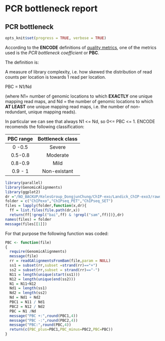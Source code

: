
# PCR bottleneck report

## PCR bottleneck

```r
opts_knit$set(progress = TRUE, verbose = TRUE)
```

According to the **ENCODE** definitions of [quality metrics](http://encodeproject.org/ENCODE/qualityMetrics.html#definitions), one of the metrics used is the *PCR bottleneck coefficient* or **PBC**.

The definition is:

A measure of library complexity, i.e. how skewed the distribution of read counts per location is towards 1 read per location.

PBC = N1/Nd

(where N1= number of genomic locations to which **EXACTLY** one unique mapping read maps, and Nd = the number of genomic locations to which **AT LEAST** one unique mapping read maps, i.e. the number of non-redundant, unique mapping reads).

In particular we can see that always N1 <= Nd, so 0<= PBC <= 1. ENCODE recomends the following classification:

| PBC range | Bottleneck class |
| :---:     | :---: |
|0 -0.5  | Severe |
| 0.5-0.8 | Moderate|
|0.8-0.9 | Mild |
|0.9 - 1| Non-existant|

```r
library(parallel)
library(GenomicAlignments)
library(ggplot2)
dr ="/NO_BACKUP/KelesGroup_DongjunChung/ChIP-exo/Landick_ChIP-exo3/rawdata"
folder = c("ChIPexo","ChIPseq_PET","ChIPseq_SET")
files = lapply(folder,function(x,dr){
  ff = list.files(file.path(dr,x))
  return(ff[!grepl("bai",ff) & !grepl("sam",ff)])},dr)
names(files) = folder
message(files[[1]])
```

For that purpose the following function was coded:

```r
PBC <- function(file)
{
  require(GenomicAlignments)
  message(file)
  rr = readGAlignmentsFromBam(file,param = NULL)
  ss1 = subset(rr,subset =strand(rr)=="+")
  ss2 = subset(rr,subset = strand(rr)=="-")
  N11 = length(unique(start(ss1)))
  N12 = length(unique(end(ss2)))
  N1 = N11+N12
  Nd1 = length(ss1)
  Nd2 = length(ss2)
  Nd = Nd1 + Nd2
  PBC1 = N11 / Nd1
  PBC2 = N12 / Nd2
  PBC = N1 /Nd
  message("PBC +:",round(PBC1,4))
  message("PBC -:",round(PBC2,4))
  message("PBC:",round(PBC,4))
  return(c(PBC_plus=PBC1,PBC_minus=PBC2,PBC=PBC))
}
```





